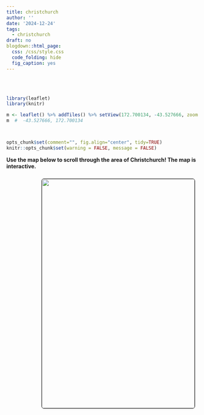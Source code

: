 ```yaml
---
title: christchurch
author: ''
date: '2024-12-24'
tags:
  - christchurch
draft: no
blogdown::html_page:
  css: /css/style.css
  code_folding: hide
  fig_caption: yes
---
```


<link rel="stylesheet" href="styles.css" />
<br></br>





```r
library(leaflet)
library(knitr)

m <- leaflet() %>% addTiles() %>% setView(172.700134, -43.527666, zoom = 12)
m  #  -43.527666, 172.700134



opts_chunk$set(comment="", fig.align="center", tidy=TRUE)
knitr::opts_chunk$set(warning = FALSE, message = FALSE)
```

<p><b>
Use the map below to scroll through the area of Christchurch!
The map is interactive.
</p></b>

<center>
<img style="float: right; margin: 10px 10px 15px 15px;border-radius: 6px;border: 1.0px solid black;" src="images/chch.jpg" width="400" height="600"/>
</center>